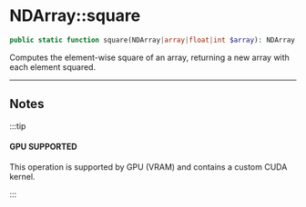 
# NDArray::square

```php
public static function square(NDArray|array|float|int $array): NDArray|float|int;
```
Computes the element-wise square of an array, returning a new array with each element squared.

---

## Notes

:::tip

#### GPU SUPPORTED
This operation is supported by GPU (VRAM) and contains a custom CUDA kernel.

:::
